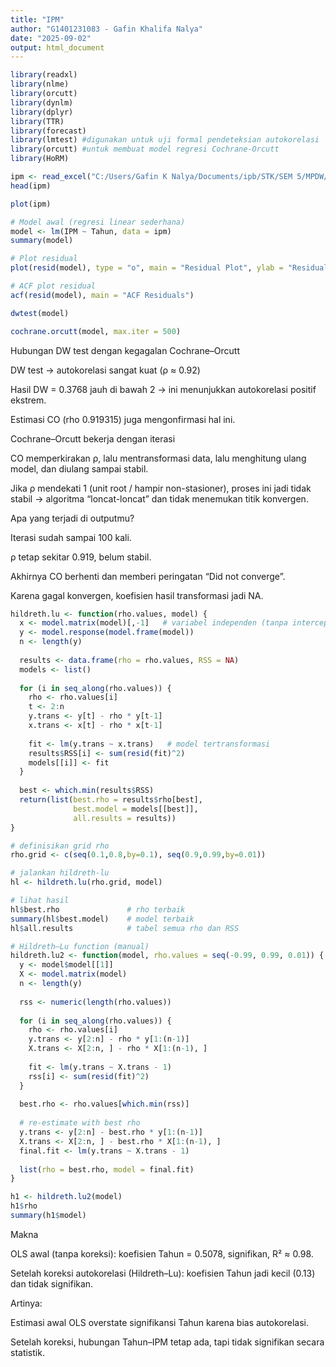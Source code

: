 ```yaml
---
title: "IPM"
author: "G1401231083 - Gafin Khalifa Nalya"
date: "2025-09-02"
output: html_document
---
```


```r
library(readxl)
library(nlme)
library(orcutt)
library(dynlm)
library(dplyr)
library(TTR)
library(forecast)
library(lmtest) #digunakan untuk uji formal pendeteksian autokorelasi
library(orcutt) #untuk membuat model regresi Cochrane-Orcutt
library(HoRM) 
```


```r
ipm <- read_excel("C:/Users/Gafin K Nalya/Documents/ipb/STK/SEM 5/MPDW/MPDW/Pertemuan 2/ipm bandung.xlsx")
head(ipm)
```

```r
plot(ipm)
```

```r
# Model awal (regresi linear sederhana)
model <- lm(IPM ~ Tahun, data = ipm)
summary(model)
```

```r
# Plot residual
plot(resid(model), type = "o", main = "Residual Plot", ylab = "Residuals")

# ACF plot residual
acf(resid(model), main = "ACF Residuals")
```

```r
dwtest(model)
```

```r
cochrane.orcutt(model, max.iter = 500)
```

Hubungan DW test dengan kegagalan Cochrane–Orcutt


DW test → autokorelasi sangat kuat (ρ ≈ 0.92)

Hasil DW = 0.3768 jauh di bawah 2 → ini menunjukkan autokorelasi positif ekstrem.

Estimasi CO (rho 0.919315) juga mengonfirmasi hal ini.


Cochrane–Orcutt bekerja dengan iterasi

CO memperkirakan ρ, lalu mentransformasi data, lalu menghitung ulang model, dan diulang sampai stabil.

Jika ρ mendekati 1 (unit root / hampir non-stasioner), proses ini jadi tidak stabil → algoritma “loncat-loncat” dan tidak menemukan titik konvergen.


Apa yang terjadi di outputmu?

Iterasi sudah sampai 100 kali.

ρ tetap sekitar 0.919, belum stabil.

Akhirnya CO berhenti dan memberi peringatan “Did not converge”.

Karena gagal konvergen, koefisien hasil transformasi jadi NA.

```r
hildreth.lu <- function(rho.values, model) {
  x <- model.matrix(model)[,-1]   # variabel independen (tanpa intercept)
  y <- model.response(model.frame(model))
  n <- length(y)
  
  results <- data.frame(rho = rho.values, RSS = NA)
  models <- list()
  
  for (i in seq_along(rho.values)) {
    rho <- rho.values[i]
    t <- 2:n
    y.trans <- y[t] - rho * y[t-1]
    x.trans <- x[t] - rho * x[t-1]
    
    fit <- lm(y.trans ~ x.trans)   # model tertransformasi
    results$RSS[i] <- sum(resid(fit)^2)
    models[[i]] <- fit
  }
  
  best <- which.min(results$RSS)
  return(list(best.rho = results$rho[best],
              best.model = models[[best]],
              all.results = results))
}

```

```r
# definisikan grid rho
rho.grid <- c(seq(0.1,0.8,by=0.1), seq(0.9,0.99,by=0.01))

# jalankan hildreth-lu
hl <- hildreth.lu(rho.grid, model)

# lihat hasil
hl$best.rho               # rho terbaik
summary(hl$best.model)    # model terbaik
hl$all.results            # tabel semua rho dan RSS
```


```r
# Hildreth–Lu function (manual)
hildreth.lu2 <- function(model, rho.values = seq(-0.99, 0.99, 0.01)) {
  y <- model$model[[1]]
  X <- model.matrix(model)
  n <- length(y)
  
  rss <- numeric(length(rho.values))
  
  for (i in seq_along(rho.values)) {
    rho <- rho.values[i]
    y.trans <- y[2:n] - rho * y[1:(n-1)]
    X.trans <- X[2:n, ] - rho * X[1:(n-1), ]
    
    fit <- lm(y.trans ~ X.trans - 1)
    rss[i] <- sum(resid(fit)^2)
  }
  
  best.rho <- rho.values[which.min(rss)]
  
  # re-estimate with best rho
  y.trans <- y[2:n] - best.rho * y[1:(n-1)]
  X.trans <- X[2:n, ] - best.rho * X[1:(n-1), ]
  final.fit <- lm(y.trans ~ X.trans - 1)
  
  list(rho = best.rho, model = final.fit)
}
```

```r
h1 <- hildreth.lu2(model)
h1$rho
summary(h1$model)
```
Makna


OLS awal (tanpa koreksi): koefisien Tahun = 0.5078, signifikan, R² ≈ 0.98.

Setelah koreksi autokorelasi (Hildreth–Lu): koefisien Tahun jadi kecil (0.13) dan tidak signifikan.


Artinya:


Estimasi awal OLS overstate signifikansi Tahun karena bias autokorelasi.

Setelah koreksi, hubungan Tahun–IPM tetap ada, tapi tidak signifikan secara statistik.




